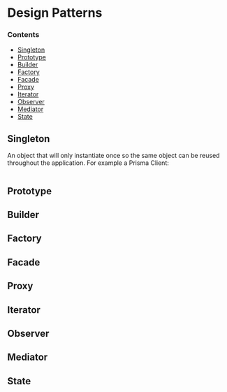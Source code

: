 # Design Patterns
### Contents
- [Singleton](#Singleton)
- [Prototype](#Prototype)
- [Builder](#Builder)
- [Factory](#Factory)
- [Facade](#Facade)
- [Proxy](#Proxy)
- [Iterator](#Iterator)
- [Observer](#Observer)
- [Mediator](#Mediator)
- [State](#State)

## Singleton
An object that will only instantiate once so the same object can be reused throughout the application. For example a Prisma Client:
```

```
## Prototype
## Builder
## Factory
## Facade
## Proxy
## Iterator
## Observer
## Mediator
## State
